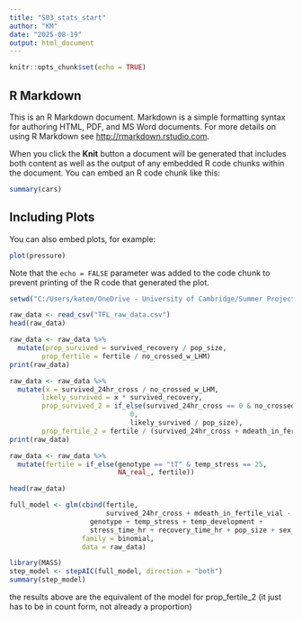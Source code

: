```yaml
---
title: "S03_stats_start"
author: "KM"
date: "2025-08-19"
output: html_document
---
```


```r
knitr::opts_chunk$set(echo = TRUE)
```

## R Markdown

This is an R Markdown document. Markdown is a simple formatting syntax for authoring HTML, PDF, and MS Word documents. For more details on using R Markdown see <http://rmarkdown.rstudio.com>.

When you click the **Knit** button a document will be generated that includes both content as well as the output of any embedded R code chunks within the document. You can embed an R code chunk like this:

```r
summary(cars)
```

## Including Plots

You can also embed plots, for example:

```r
plot(pressure)
```

Note that the `echo = FALSE` parameter was added to the code chunk to prevent printing of the R code that generated the plot.


```r
setwd("C:/Users/katem/OneDrive - University of Cambridge/Summer Project 25/TFL_project/data")

raw_data <- read_csv("TFL_raw_data.csv")
head(raw_data)

raw_data <- raw_data %>%
  mutate(prop_survived = survived_recovery / pop_size,
        prop_fertile = fertile / no_crossed_w_LHM)
print(raw_data)

raw_data <- raw_data %>%
  mutate(x = survived_24hr_cross / no_crossed_w_LHM, 
        likely_survived = x * survived_recovery, 
        prop_survived_2 = if_else(survived_24hr_cross == 0 & no_crossed_w_LHM == 0, 
                              0, 
                              likely_survived / pop_size),
        prop_fertile_2 = fertile / (survived_24hr_cross + mdeath_in_fertile_vial))
print(raw_data)

raw_data <- raw_data %>%
  mutate(fertile = if_else(genotype == "tT" & temp_stress == 25, 
                           NA_real_, fertile))

head(raw_data)

```

```r
full_model <- glm(cbind(fertile, 
                        survived_24hr_cross + mdeath_in_fertile_vial - fertile) ~ 
                    genotype + temp_stress + temp_development +
                    stress_time_hr + recovery_time_hr + pop_size + sex_ratio,
                  family = binomial,
                  data = raw_data)

library(MASS)
step_model <- stepAIC(full_model, direction = "both")
summary(step_model)

```
the results above are the equivalent of the model for prop_fertile_2 (it just has to be in count form, not already a proportion)
